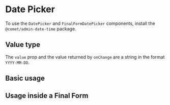 
<Meta title="Docs/Form/Components/Date & Time Pickers/Date Picker" />

# Date Picker

To use the `DatePicker` and `FinalFormDatePicker` components, install the `@comet/admin-date-time` package.

## Value type

The `value` prop and the value returned by `onChange` are a string in the format `YYYY-MM-DD`.

<DatePickerLocalisation />

## Basic usage

<Canvas>
    <Story id="stories-form-components-date-time-pickers-date-picker--basic" />
</Canvas>

## Usage inside a Final Form

<Canvas>
    <Story id="stories-form-components-date-time-pickers-date-picker--final-form" />
</Canvas>
